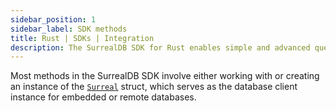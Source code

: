 ```yaml
---
sidebar_position: 1
sidebar_label: SDK methods
title: Rust | SDKs | Integration
description: The SurrealDB SDK for Rust enables simple and advanced querying of a remote or embedded database.
---
```


Most methods in the SurrealDB SDK involve either working with or creating an instance of the [`Surreal`](https://docs.rs/surrealdb/latest/surrealdb/struct.Surreal.html) struct, which serves as the database client instance for embedded or remote databases.